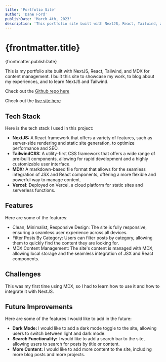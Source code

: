 ```yaml
---
title: 'Portfolio Site'
author: 'Dane Ford'
publishDate: 'March 4th, 2023'
description: 'This portfolio site built with NextJS, React, Tailwind, and MDX for content management.'
---
```


# {frontmatter.title}
<span className="text-sm text-gray-400 mt-0">{frontmatter.publishDate}</span>

This is my portfolio site built with NextJS, React, Tailwind, and MDX for content management. I built this site to showcase my work, to blog about my experiences, and to learn NextJS and Tailwind.

Check out the <a href="https://github.com/danemford/portfolio-2.0" target="_blank">Github repo here</a>

Check out the <a href="/" target="_blank">live site here</a>

## Tech Stack

Here is the tech stack I used in this project:
- **NextJS:** A React framework that offers a variety of features, such as server-side rendering and static site generation, to optimize performance and SEO.
- **TailwindCSS:** A utility-first CSS framework that offers a wide range of pre-built components, allowing for rapid development and a highly customizable user interface.
- **MDX:** A markdown-based file format that allows for the seamless integration of JSX and React components, offering a more flexible and powerful way to manage content.
- **Vercel:** Deployed on Vercel, a cloud platform for static sites and serverless functions.

## Features

Here are some of the features:
- Clean, Minimalist, Responsive Design: The site is fully responsive, ensuring a seamless user experience across all devices.
- Filter Posts By Category: Users can filter posts by category, allowing them to quickly find the content they are looking for.
- MDX Content Management: The site's content is managed with MDX, allowing local storage and the seamless integration of JSX and React components.

## Challenges

This was my first time using MDX, so I had to learn how to use it and how to integrate it with NextJS.

## Future Improvements

Here are some of the features I would like to add in the future:
- **Dark Mode:** I would like to add a dark mode toggle to the site, allowing users to switch between light and dark mode.
- **Search Functionality:** I would like to add a search bar to the site, allowing users to search for posts by title or content.
- **More Content:** I would like to add more content to the site, including more blog posts and more projects.